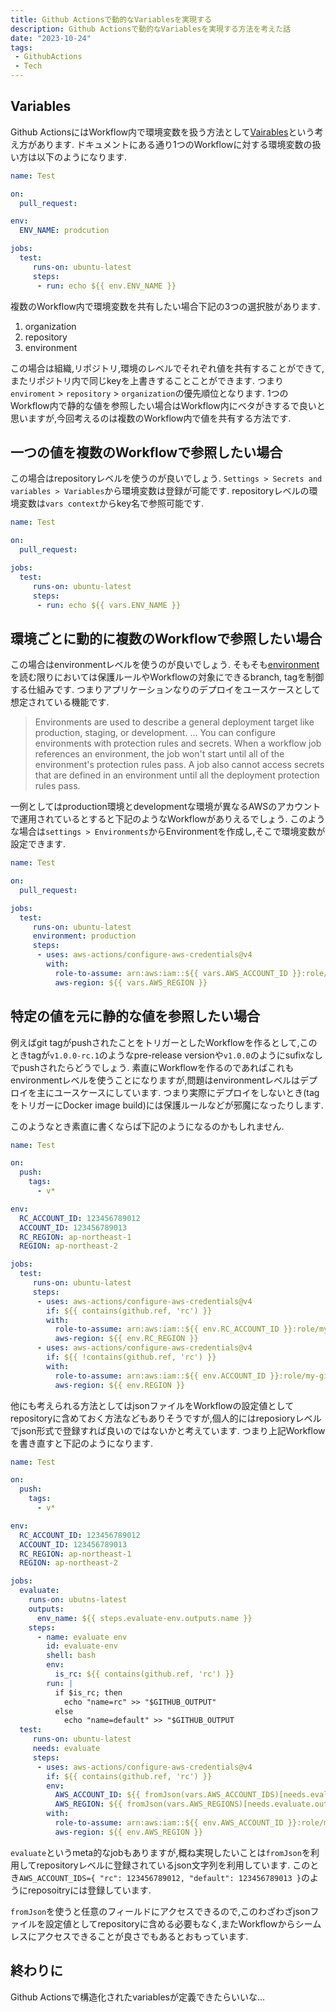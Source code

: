```yaml
---
title: Github Actionsで動的なVariablesを実現する
description: Github Actionsで動的なVariablesを実現する方法を考えた話
date: "2023-10-24"
tags: 
 - GithubActions
 - Tech
---
```


## Variables

Github ActionsにはWorkflow内で環境変数を扱う方法として[Vairables](https://docs.github.com/en/actions/learn-github-actions/variables)という考え方があります.
ドキュメントにある通り1つのWorkflowに対する環境変数の扱い方は以下のようになります.

```yaml
name: Test

on:
  pull_request:

env:
  ENV_NAME: prodcution

jobs:
  test:
     runs-on: ubuntu-latest
     steps:
      - run: echo ${{ env.ENV_NAME }}
```

複数のWorkflow内で環境変数を共有したい場合下記の3つの選択肢があります.

1. organization
2. repository
3. environment

この場合は組織,リポジトリ,環境のレベルでそれぞれ値を共有することができて,またリポジトリ内で同じkeyを上書きすることことができます.
つまり`enviroment` > `repository` > `organization`の優先順位となります.
1つのWorkflow内で静的な値を参照したい場合はWorkflow内にベタがきするで良いと思いますが,今回考えるのは複数のWorkflow内で値を共有する方法です.

## 一つの値を複数のWorkflowで参照したい場合

この場合はrepositoryレベルを使うのが良いでしょう. `Settings > Secrets and variables > Variables`から環境変数は登録が可能です.
repositoryレベルの環境変数は`vars context`からkey名で参照可能です.

```yaml
name: Test

on:
  pull_request:

jobs:
  test:
     runs-on: ubuntu-latest
     steps:
      - run: echo ${{ vars.ENV_NAME }}
```

## 環境ごとに動的に複数のWorkflowで参照したい場合

この場合はenvironmentレベルを使うのが良いでしょう.
そもそも[environment](https://docs.github.com/en/actions/deployment/targeting-different-environments/using-environments-for-deployment)を読む限りにおいては保護ルールやWorkflowの対象にできるbranch, tagを制御する仕組みです.
つまりアプリケーションなりのデプロイをユースケースとして想定されている機能です.

> Environments are used to describe a general deployment target like production, staging, or development.
...
You can configure environments with protection rules and secrets. When a workflow job references an environment, the job won't start until all of the environment's protection rules pass. A job also cannot access secrets that are defined in an environment until all the deployment protection rules pass.


一例としてはproduction環境とdevelopmentな環境が異なるAWSのアカウントで運用されているとすると下記のようなWorkflowがありえるでしょう.
このような場合は`settings > Environments`からEnvironmentを作成し,そこで環境変数が設定できます.

```yaml
name: Test

on:
  pull_request:

jobs:
  test:
     runs-on: ubuntu-latest
     environment: production
     steps:
      - uses: aws-actions/configure-aws-credentials@v4
        with:
          role-to-assume: arn:aws:iam::${{ vars.AWS_ACCOUNT_ID }}:role/my-github-actions-role
          aws-region: ${{ vars.AWS_REGION }}
```

## 特定の値を元に静的な値を参照したい場合

例えばgit tagがpushされたことをトリガーとしたWorkflowを作るとして,このときtagが`v1.0.0-rc.1`のようなpre-release versionや`v1.0.0`のようにsufixなしでpushされたらどうでしょう.
素直にWorkflowを作るのであればこれもenvironmentレベルを使うことになりますが,問題はenvironmentレベルはデプロイを主にユースケースにしています.
つまり実際にデプロイをしないとき(tagをトリガーにDocker image build)には保護ルールなどが邪魔になったりします.

このようなとき素直に書くならば下記のようになるのかもしれません.

```yaml
name: Test

on:
  push:
    tags: 
      - v*

env:
  RC_ACCOUNT_ID: 123456789012
  ACCOUNT_ID: 123456789013
  RC_REGION: ap-northeast-1
  REGION: ap-northeast-2

jobs:
  test:
     runs-on: ubuntu-latest
     steps:
      - uses: aws-actions/configure-aws-credentials@v4
        if: ${{ contains(github.ref, 'rc') }}
        with:
          role-to-assume: arn:aws:iam::${{ env.RC_ACCOUNT_ID }}:role/my-github-actions-role
          aws-region: ${{ env.RC_REGION }}
      - uses: aws-actions/configure-aws-credentials@v4
        if: ${{ !contains(github.ref, 'rc') }}
        with:
          role-to-assume: arn:aws:iam::${{ env.ACCOUNT_ID }}:role/my-github-actions-role
          aws-region: ${{ env.REGION }}
```

他にも考えられる方法としてはjsonファイルをWorkflowの設定値としてrepositoryに含めておく方法などもありそうですが,個人的にはreposioryレベルでjson形式で登録すれば良いのではないかと考えています.
つまり上記Workflowを書き直すと下記のようになります.

```yaml
name: Test

on:
  push:
    tags: 
      - v*

env:
  RC_ACCOUNT_ID: 123456789012
  ACCOUNT_ID: 123456789013
  RC_REGION: ap-northeast-1
  REGION: ap-northeast-2

jobs:
  evaluate:
    runs-on: ubutns-latest
    outputs:
      env_name: ${{ steps.evaluate-env.outputs.name }}
    steps:
      - name: evaluate env
        id: evaluate-env
        shell: bash
        env:
          is_rc: ${{ contains(github.ref, 'rc') }}
        run: |
          if $is_rc; then
            echo "name=rc" >> "$GITHUB_OUTPUT"
          else
            echo "name=default" >> "$GITHUB_OUTPUT
  test:
     runs-on: ubuntu-latest
     needs: evaluate
     steps:
      - uses: aws-actions/configure-aws-credentials@v4
        if: ${{ contains(github.ref, 'rc') }}
        env:
          AWS_ACCOUNT_ID: ${{ fromJson(vars.AWS_ACCOUNT_IDS)[needs.evaluate.outputs.env_name] }}
          AWS_REGION: ${{ fromJson(vars.AWS_REGIONS)[needs.evaluate.outputs.env_name] }}
        with:
          role-to-assume: arn:aws:iam::${{ env.AWS_ACCOUNT_ID }}:role/my-github-actions-role
          aws-region: ${{ env.AWS_REGION }}
```

`evaluate`というmeta的なjobもありますが,概ね実現したいことは`fromJson`を利用してrepositoryレベルに登録されているjson文字列を利用しています.
このとき`AWS_ACCOUNT_IDS={ "rc": 123456789012, "default": 123456789013 }`のようにreposoitryには登録しています.

`fromJson`を使うと任意のフィールドにアクセスできるので,このわざわざjsonファイルを設定値としてrepositoryに含める必要もなく,またWorkflowからシームレスにアクセスできることが良さでもあるとおもっています.

## 終わりに

Github Actionsで構造化されたvariablesが定義できたらいいな...
